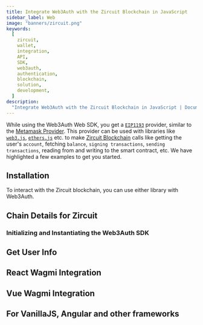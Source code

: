 ```yaml
---
title: Integrate Web3Auth with the Zircuit Blockchain in JavaScript
sidebar_label: Web
image: "banners/zircuit.png"
keywords:
  [
    zircuit,
    wallet,
    integration,
    API,
    SDK,
    web3auth,
    authentication,
    blockchain,
    solution,
    development,
  ]
description:
  "Integrate Web3Auth with the Zircuit Blockchain in JavaScript | Documentation - Web3Auth"
---
```



<SEO
  title="Integrate Web3Auth with the Zircuit Blockchain in JavaScript"
  description="Integrate Web3Auth with the Zircuit Blockchain in JavaScript | Documentation - Web3Auth"
  image="https://web3auth.io/docs/banners/zircuit.png"
  slug="/connect-blockchain/evm/zircuit/web"
/>

While using the Web3Auth Web SDK, you get a [`EIP1193`](https://eips.ethereum.org/EIPS/eip-1193)
provider, similar to the [Metamask Provider](https://docs.metamask.io/guide/ethereum-provider.html).
This provider can be used with libraries like
[`web3.js`](https://web3js.readthedocs.io/en/v1.2.8/getting-started.html),
[`ethers.js`](https://docs.ethers.io/v5/getting-started/) etc. to make
[Zircuit Blockchain](https://zircuit.com) calls like getting the user's `account`, fetching
`balance`, `signing transactions`, `sending transactions`, reading from and writing to the smart
contract, etc. We have highlighted a few examples to get you started.

## Installation

To interact with the Zircuit blockchain, you can use either library with Web3Auth.

<InstallationSnippet />

## Chain Details for Zircuit

<ChainDetailsZircuit />

### Initializing and Instantiating the Web3Auth SDK

<InitializeWeb3Auth />

## Get User Info

<GetUserInfoSnippet />

## React Wagmi Integration

<ReactWagmiIntegration />

## Vue Wagmi Integration

<VueWagmiIntegration />

## For VanillaJS, Angular and other frameworks

<JsBlockchainMethods />
